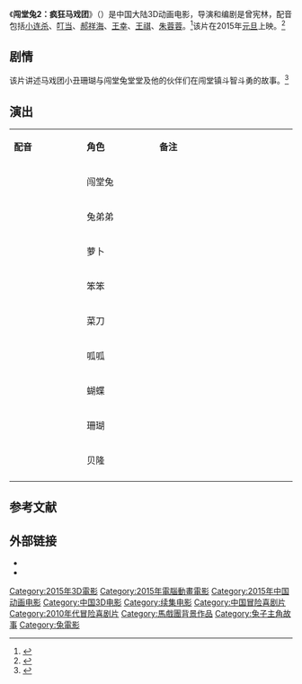 {{电影信息框
| 片名     = 闯堂兔2：疯狂马戏团
| 电影原名 = ''{{lang|en|Brave Rabbit 2: Crazy Circus}}''
| 图像     = Brave Rabbit 2 Crazy Circus poster.jpg
| 图像说明 = 海报
| 导演     = [[曾宪林|曾宪林]]
| 监制     = 
| 制片     = 
| 编剧     = 曾宪林
| 剧本     = 
| 原著     = 
| 主演     = 小连杀<br>叮当<br>郝祥海<br>王幸<br>王祺<br>朱蓉蓉
| 主题曲   = 
| 片头曲   = 
| 片尾曲   = 
| 配乐     = 
| 摄影     = 
| 剪辑     = 
| 制片商   = 武汉玛雅动漫有限公司<br>北京锋尚锐志文化传媒有限公司
| 发行商   = 北京锋尚锐志文化传媒有限公司
| 上映日期 = {{Film date|2015|1|1|中国大陆}}
| 片长     = 90分钟
| 产地     = {{CHNML}}
| 语言     = [[現代標準漢語|国语普通话]] 
| 预算     = 
| 票房     = 1820万人民币<ref>{{cite news |author= |url=http://ent.ifeng.com/a/20150106/42134231_0.shtml |title=内地票房：《威虎山》近7亿 《十冷》闯入前三 |newspaper=凤凰网 |accessdate=2015-01-10 |date=2015-01-06 |archive-date=2015-01-10 |archive-url=https://web.archive.org/web/20150110104215/http://ent.ifeng.com/a/20150106/42134231_0.shtml |dead-url=no }}</ref>
| 前集     = 
| 续集     = 
}}
《'''闯堂兔2：疯狂马戏团'''》（{{lang-en|''Brave Rabbit 2: Crazy Circus''}}）是中国大陆3D动画电影，导演和编剧是曾宪林，配音包括[[小连杀|小连杀]]、[[叮当|叮当]]、[[郝祥海|郝祥海]]、[[王幸|王幸]]、[[王祺|王祺]]、[[朱蓉蓉|朱蓉蓉]]。<ref>{{cite news |author= |url=http://sc.sina.com.cn/news/tiyu/2014-12-04/detail-iawzunex4965998.shtml |title=《闯堂兔2》人物悉数亮相 堂堂也是马戏小能手 |newspaper=新浪 |accessdate=2015-01-10 |date=2014-12-04 |archive-date=2015-01-10 |archive-url=https://web.archive.org/web/20150110091957/http://sc.sina.com.cn/news/tiyu/2014-12-04/detail-iawzunex4965998.shtml |dead-url=no }}</ref>该片在2015年[[元旦|元旦]]上映。<ref>{{cite news |author= |url=http://ent.qq.com/a/20141230/050526.htm |title=《闯堂兔2》蓄势待发 准备就绪只等上映 |newspaper=腾讯网 |accessdate=2015-01-10 |date=2014-12-30 |archive-date=2015-01-10 |archive-url=https://web.archive.org/web/20150110101740/http://ent.qq.com/a/20141230/050526.htm |dead-url=no }}</ref>

==剧情==
该片讲述马戏团小丑珊瑚与闯堂兔堂堂及他的伙伴们在闯堂镇斗智斗勇的故事。<ref>{{cite news |author= |url=http://yule.sohu.com/20140904/n404073998.shtml |title=《闯堂兔2疯狂马戏团》发海报 定档明年元旦 |newspaper=搜狐网 |accessdate=2015-01-10 |date=2014-09-04 |archive-date=2016-03-04 |archive-url=https://web.archive.org/web/20160304224057/http://yule.sohu.com/20140904/n404073998.shtml |dead-url=no }}</ref>

==演出==
{|class="wikitable" width="20%"
|- style="background:cornflowerblue; color:white" align=center
|style="width:5%"|'''配音'''||style="width:5%"|'''角色'''||style="width:10%"|'''备注'''
|-
|  || 闯堂兔 ||   
|-
|  || 兔弟弟 ||   
|- 
|  || 萝卜 ||   
|- 
|  || 笨笨 ||   
|-
|  || 菜刀 ||   
|-
|  || 呱呱 ||   
|-
|  || 蝴蝶 ||   
|- 
|  || 珊瑚 ||   
|- 
|  || 贝隆 ||   
|-
|}

==参考文献==
{{reflist}}

== 外部链接==
* {{douban}}
* {{Mtime|216941}}

{{DEFAULTSORT:C闯}}
[[Category:2015年3D電影|Category:2015年3D電影]]
[[Category:2015年電腦動畫電影|Category:2015年電腦動畫電影]]
[[Category:2015年中国动画电影|Category:2015年中国动画电影]]
[[Category:中国3D电影|Category:中国3D电影]]
[[Category:续集电影|Category:续集电影]]
[[Category:中国冒险喜剧片|Category:中国冒险喜剧片]]
[[Category:2010年代冒险喜剧片|Category:2010年代冒险喜剧片]]
[[Category:馬戲團背景作品|Category:馬戲團背景作品]]
[[Category:兔子主角故事|Category:兔子主角故事]]
[[Category:兔電影|Category:兔電影]]